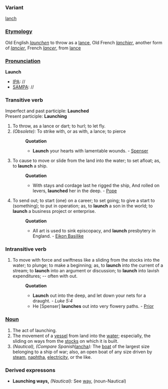 ===Variant===
[[lanch]]
===[[Etymology]]===
Old English ''[[launchen]]'' to throw as a [[lance]], Old French ''[[lanchier]]'', another form of ''[[lancier]]'', French ''[[lancer]]'', from [[lance]]
===[[Pronunciation]]===
'''Launch'''
*[[IPA]]: //
*[[SAMPA]]: //
===Transitive verb===
Imperfect and past participle: '''Launched'''<br>
Present participle: '''Launching''' 
#To throw, as a lance or dart; to hurl; to let fly.
#''(Obsolete):'' To strike with, or as with, a lance; to pierce
#:'''Quotation'''
#:*'''Launch''' your hearts with lamentable wounds. - [[Spenser]]
#To cause to move or slide from the land into the water; to set afloat; as, to '''launch''' a ship.
#:'''Quotation'''
#:*With stays and cordage last he rigged the ship, And rolled on levers, '''launched''' her in the deep. - [[Pope]]
#To send out; to start (one) on a career; to set going; to give a start to (something); to put in operation; as, to '''launch''' a son in the world; to '''launch''' a business project or enterprise.
#:'''Quotation'''
#:*All art is used to sink episcopacy, and '''launch''' presbytery in England. - [[Eikon Basilike]]
===Intransitive verb===
#To move with force and swiftness like a sliding from the stocks into the water; to plunge; to make a beginning; as, to '''launch''' into the current of a stream; to '''launch''' into an argument or discussion; to '''launch''' into lavish expenditures; -- often with out.
#:'''Quotation'''
#:*'''Launch''' out into the deep, and let down your nets for a draught. - ''Luke 5:4''
#:*He [Spenser] '''launches''' out into very flowery paths. - [[Prior]]
===[[Noun]]===
#The act of launching.
#The movement of a [[vessel]] from land into the [[water]]; especially, the sliding on ways from the [[stocks]] on which it is built.
#''(Nautical), (Compare Spanish ''[[lancha]]''):'' The [[boat]] of the largest size belonging to a ship of war; also, an open boat of any size driven by [[steam]], [[naphtha]], [[electricity]], or the like. 
===Derived expressons===
*'''Launching ways,''' ''(Nautical):'' See [[way]], (noun-Nautical)